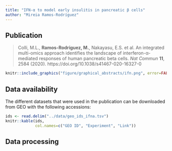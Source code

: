 ```yaml
---
title: "IFN-α to model early insulitis in pancreatic β cells"
author: "Mireia Ramos-Rodríguez"
---
```


## Publication

> Colli, M.L., **Ramos-Rodríguez, M.**, Nakayasu, E.S. et al. An integrated multi-omics approach identifies the landscape of interferon-α-mediated responses of human pancreatic beta cells. *Nat Commun* **11**, 2584 (2020). https://doi.org/10.1038/s41467-020-16327-0

```r
knitr::include_graphics("figure/graphical_abstracts/ifn.png", error=FALSE)
```

## Data availability

The different datasets that were used in the publication can be downloaded from GEO with the following accessions: 


```r
ids <- read.delim("../data/geo_ids_ifna.tsv")
knitr::kable(ids,
             col.names=c("GEO ID", "Experiment", "Link"))
```

## Data processing


